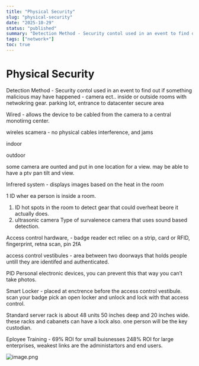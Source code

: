 ```yaml
---
title: "Physical Security"
slug: "physical-security"
date: "2025-10-29"
status: "published"
summary: "Detection Method - Security contol used in an event to find out if something malicious may have happened - camera ect.. inside or outside rooms with netwokring gear. parking lot, e"
tags: ["network+"]
toc: true
---
```


# Physical Security

Detection Method - Security contol used in an event to find out if something malicious may have happened - camera ect.. inside or outside rooms with netwokring gear. parking lot, entrance to datacenter secure area

Wired - allows the device to be cabled from the camera to a central monotirng center. 

wireles scamera - no physical cables interference, and jams 

indoor 

outdoor

some camera are ounted and put in one location for a view. may be able to have a ptv pan tilt and view. 

Infrered system - displays images based on the heat in the room 

1 ID wher ea person is inside a room. 

1. ID hot spots in the room to detect gear that could overheat beore it actually does. 
2. ultrasonic camera Type of survalenece camera that uses sound based detection. 

Access control hardware, - badge reader ect reliec on a strip, card or RFID, fingerprint, retna scan, pin 2fA

access control vestibules - area between two doorways that holds people untill they are identifed and authenticated. 

PID Personal electronic  devices, you can prevent this that way you can’t take photos. 

Smart Locker - placed at enctrence before the access control vestibule. scan your badge pick an open locker and unlock and lock with that access control. 

Standard server rack is about 48 units 50 inches deep and 20 inches wide. these racks and cabanets can have a lock also. one person will be the key custodian. 

Eployee Training - 69% ROI for small buisnesses 248% ROI for large enterprises, weakest links are the administartors and end users. 

![image.png](Physical%20Security/image.png)